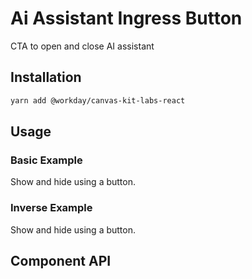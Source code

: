 


<Meta of={AiAssistantIngressButtonStories} />

# Ai Assistant Ingress Button

CTA to open and close AI assistant

## Installation

```sh
yarn add @workday/canvas-kit-labs-react
```


## Usage

### Basic Example

Show and hide using a button.

<ExampleCodeBlock code={Basic} />

### Inverse Example

Show and hide using a button.

<ExampleCodeBlock code={Inverse} />


## Component API

<SymbolDoc name="AiAssistantIngressButton" hideDescription />
